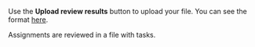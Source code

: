<Cut title="How do I upload the file with the accepted assignments back to Toloka for projects with manual review? Where do I find the format of the upload data?">

Use the **Upload review results** button to upload your file. You can see the format [here](/docs/guide/accept).

Assignments are reviewed in a file with tasks.

</Cut>